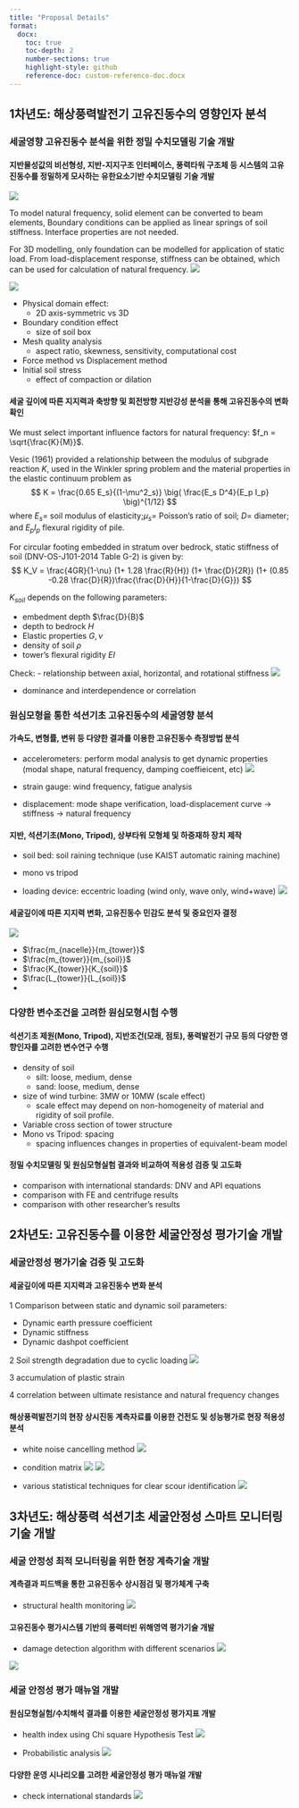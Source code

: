 ```yaml
---
title: "Proposal Details"
format:
  docx:
    toc: true
    toc-depth: 2
    number-sections: true
    highlight-style: github
    reference-doc: custom-reference-doc.docx
---
```


## **1차년도:** 해상풍력발전기 고유진동수의 영향인자 분석

### 세굴영향 고유진동수 분석을 위한 정밀 수치모델링 기술 개발

#### 지반물성값의 비선형성, 지반-지지구조 인터페이스, 풍력타워 구조체 등 시스템의 고유진동수를 정밀하게 모사하는 유한요소기반 수치모델링 기술 개발
![](https://res.cloudinary.com/darfmzyks/image/upload/v1675597259/cloudinary_img_/ijwm22ml5zthjeffv1rm.png)

To model natural frequency, solid element can be converted to beam elements, Boundary conditions can be applied as linear springs of soil stiffness. Interface properties are not needed.

For 3D modelling, only foundation can be modelled for application of static load. From load-displacement response, stiffness can be obtained, which can be used for calculation of natural frequency.
![](https://res.cloudinary.com/darfmzyks/image/upload/v1675597239/cloudinary_img_/utlxtzlmdfu7b10ehcn8.png)

![](https://res.cloudinary.com/darfmzyks/image/upload/v1675597213/cloudinary_img_/tsqovmfppwoo9hdxmchm.png)

- Physical domain effect: 
	- 2D axis-symmetric vs 3D
- Boundary condition effect
	- size of soil box
- Mesh quality analysis
	- aspect ratio, skewness, sensitivity, computational cost
- Force method vs Displacement method
- Initial soil stress
	- effect of compaction or dilation

#### 세굴 깊이에 따른 지지력과 축방향 및 회전방향 지반강성 분석을 통해 고유진동수의 변화 확인
We must select important influence factors for natural frequency: $f_n = \sqrt{\frac{K}{M}}$.

Vesic (1961) provided a relationship between the modulus of subgrade reaction $K$, used in the Winkler spring problem and the material properties in the elastic continuum problem as
$$
K = \frac{0.65 E_s}{(1-\mu^2_s)} \big( \frac{E_s D^4}{E_p I_p} \big)^{1/12}
$$
where $E_s=$ soil modulus of elasticity;$\mu_s=$ Poisson’s ratio of soil; $D=$ diameter; and $E_p I_p$ flexural  rigidity  of  pile.

For circular footing embedded in stratum over bedrock, static stiffness of soil (DNV-OS-J101-2014 Table G-2) is given by:
$$
K_V = \frac{4GR}{1-\nu} (1+ 1.28 \frac{R}{H}) (1+ \frac{D}{2R}) (1+ (0.85  -0.28 \frac{D}{R})\frac{\frac{D}{H}}{1-\frac{D}{G}})
$$

$K_{soil}$ depends on the following parameters:

- embedment depth $\frac{D}{B}$
- depth to bedrock $H$
- Elastic properties $G, \nu$
- density of soil $\rho$ 
- tower's flexural rigidity $EI$

Check: 
- relationship between axial, horizontal, and rotational stiffness
![](https://res.cloudinary.com/darfmzyks/image/upload/v1675597040/cloudinary_img_/w7cglu8mojvsplmhuehr.png)

-  dominance and interdependence or correlation


### 원심모형을 통한 석션기초 고유진동수의 세굴영향 분석

#### 가속도, 변형률, 변위 등 다양한 결과를 이용한 고유진동수 측정방법 분석

- accelerometers: perform modal analysis to get dynamic properties (modal shape, natural frequency, damping coeffieicent, etc)
![](https://res.cloudinary.com/darfmzyks/image/upload/v1675597845/cloudinary_img_/gxv7goy1pzrteadtmbvc.png)

- strain gauge: wind frequency, fatigue analysis

- displacement: mode shape verification, load-displacement curve -> stiffness -> natural frequency

#### 지반, 석션기초(Mono, Tripod), 상부타워 모형체 및 하중재하 장치 제작

- soil bed: soil raining technique (use KAIST automatic raining machine)

- mono vs tripod

- loading device: eccentric loading (wind only, wave only, wind+wave)
![](https://res.cloudinary.com/darfmzyks/image/upload/v1675597120/cloudinary_img_/xkgvzstx2uetcjvb3apl.png)

#### 세굴깊이에 따른 지지력 변화, 고유진동수 민감도 분석 및 중요인자 결정
![](https://res.cloudinary.com/darfmzyks/image/upload/v1675597455/cloudinary_img_/sb42ugfxziavpa5o8mfv.png)


- $\frac{m_{nacelle}}{m_{tower}}$
- $\frac{m_{tower}}{m_{soil}}$
- $\frac{K_{tower}}{K_{soil}}$
- $\frac{L_{tower}}{L_{soil}}$
- 


### 다양한 변수조건을 고려한 원심모형시험 수행

#### 석션기초 제원(Mono, Tripod), 지반조건(모래, 점토), 풍력발전기 규모 등의 다양한 영향인자를 고려한 변수연구 수행

- density of soil
	- silt: loose, medium, dense
	- sand: loose, medium, dense
- size of wind turbine: 3MW or 10MW (scale effect)
	- scale effect may depend on non-homogeneity of material and rigidity of soil profile.
-  Variable cross section of tower structure
- Mono vs Tripod: spacing
	- spacing influences changes in properties of equivalent-beam model

#### 정밀 수치모델링 및 원심모형실험 결과와 비교하여 적용성 검증 및 고도화

- comparison with international standards: DNV and API equations
- comparison with FE and centrifuge results
- comparison with other researcher's results


## **2차년도:** 고유진동수를 이용한 세굴안정성 평가기술 개발

### 세굴안정성 평가기술 검증 및 고도화


#### 세굴깊이에 따른 지지력과 고유진동수 변화 분석

1 Comparison between static and dynamic soil parameters:

- Dynamic earth pressure coefficient
- Dynamic stiffness
- Dynamic dashpot coefficient

2 Soil strength degradation due to cyclic loading
![](https://res.cloudinary.com/darfmzyks/image/upload/v1675597558/cloudinary_img_/rbgfxcuyofllzzzf9u67.png)

3 accumulation of plastic strain

4 correlation between ultimate resistance and natural frequency changes

#### 해상풍력발전기의 현장 상시진동 계측자료를 이용한 건전도 및 성능평가로 현장 적용성 분석

- white noise cancelling method
![](https://res.cloudinary.com/darfmzyks/image/upload/v1675597098/cloudinary_img_/hv0ws5qgbjbygmhdvsnn.png)

- condition matrix
![](https://res.cloudinary.com/darfmzyks/image/upload/v1675597648/cloudinary_img_/icgs2pztkxidxz1wmkik.png)
![](https://res.cloudinary.com/darfmzyks/image/upload/v1675597690/cloudinary_img_/jvyzsxwupz8tpucyyiu5.png)

- various statistical techniques for clear scour identification
![](https://res.cloudinary.com/darfmzyks/image/upload/v1675597633/cloudinary_img_/xv0d0fsmmjvsvu7y2io1.png)


## **3차년도:** 해상풍력 석션기초 세굴안정성 스마트 모니터링 기술 개발

### 세굴 안정성 최적 모니터링을 위한 현장 계측기술 개발


#### 계측결과 피드백을 통한 고유진동수 상시점검 및 평가체계 구축
- structural health monitoring
![](https://res.cloudinary.com/darfmzyks/image/upload/v1675597669/cloudinary_img_/byswpaqkkqvpywtkkywn.png)

#### 고유진동수 평가시스템 기반의 풍력터빈 위해영역 평가기술 개발
- damage detection algorithm with different scenarios
![](https://res.cloudinary.com/darfmzyks/image/upload/v1675597877/cloudinary_img_/s43eurlntfmcqdbpswev.png)

![](https://res.cloudinary.com/darfmzyks/image/upload/v1675597195/cloudinary_img_/rmpyyswydxqhpegn1hqp.png)

### 세굴 안정성 평가 매뉴얼 개발

#### 원심모형실험/수치해석 결과를 이용한 세굴안정성 평가지표 개발
- health index using Chi square Hypothesis Test
![](https://res.cloudinary.com/darfmzyks/image/upload/v1675597791/cloudinary_img_/s9g51kpa2m1dm6g24r8z.png)

- Probabilistic analysis
![](https://res.cloudinary.com/darfmzyks/image/upload/v1675597724/cloudinary_img_/pfx2ayyjqk9qz0nnry8q.png)

#### 다양한 운영 시나리오를 고려한 세굴안정성 평가 매뉴얼 개발
- check international standards
![](https://res.cloudinary.com/darfmzyks/image/upload/v1675597175/cloudinary_img_/q7xvmquzjbemfeoqnqr1.png)
